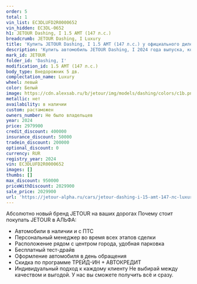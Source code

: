 ```yaml
---
order: 5
total: 1
vin_list: EC3DLUFD2R0000652
vin_hidden: EC3DL-0652
h1: JETOUR Dashing, I 1.5 AMT (147 л.с.)
breadcrumb: JETOUR Dashing, I Luxury
title: 'Купить JETOUR Dashing, I 1.5 AMT (147 л.с.) у официального дилера в Самаре'
description: 'Купить автомобиль JETOUR Dashing, I 2024 года выпуска, комплектация Luxury, цвет - Белый, двигатель - 1.5 AMT (147 л.с.) у официального дилера в г. Самара. Стоимость данного автомобиля JETOUR Dashing, I – 2029900'
mark_id: JETOUR
folder_id: 'Dashing, I'
modification_id: 1.5 AMT (147 л.с.)
body_type: Внедорожник 5 дв.
complectation_name: Luxury
wheel: левый
color: Белый
image: https://cdn.alexsab.ru/b/jetour/img/models/dashing/colors/c1b.png
metallic: нет
availability: в наличии
custom: растаможен
owners_number: Не было владельцев
year: 2024
price: 2979900
credit_discount: 400000
insurance_discount: 50000
tradein_discount: 200000
optional_discount: 0
currency: RUR
registry_year: 2024
vin: EC3DLUFD2R0000652
images: []
thumbs: []
max_discount: 950000
priceWithDiscount: 2029900
sale_price: 2029900
url: 'https://jetour-alpha.ru/cars/jetour-dashing-i-15-amt-147-лс-luxury-белый-2024/'
---
```

Абсолютно новый бренд JETOUR на ваших дорогах
Почему стоит покупать JETOUR в АЛЬФА:
- Автомобили в наличии и с ПТС
- Персональный менеджер во время всех этапов сделки
- Расположение рядом с центром города, удобная парковка
- Бесплатный тест-драйв
- Оформление автомобиля в день обращения
- Скидка по программе ТРЕЙД-ИН + АВТОКРЕДИТ
- Индивидуальный подход  к каждому клиенту
Не выбирай между качеством и выгодой. У нас вы сможете получить всё и сразу.